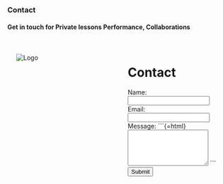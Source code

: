 ### Contact {.unnumbered}

#### Get in touch for Private lessons Performance, Collaborations {.unnumbered}

::: {style="display: flex; max-width: 800px; margin: auto;"}
::: {style="flex: 1; padding: 20px;"}
![](port_figures/3.jpg){alt="Logo" style="max-"}
:::

::: {style="flex: 1; padding: 20px; box-sizing: border-box;"}
<h1>Contact</h1>

<form id="contactForm" action=">

<label for="name">Name:</label> <input type="text" id="name" name="name" required>

<label for="email">Email:</label> <input type="email" id="email" name="email" required>

<label for="message">Message:</label>

```{=html}
<textarea id="message" name="message" rows="5" required></textarea>
```
<button type="button" onclick="submitForm()">Submit</button>

</form>
:::
:::

```{=html}
<script> function submitForm() { var name = document.getElementById('name').value; var email = document.getElementById('email').value; var message = document.getElementById('message').value; // You can perform additional validation here if needed // Example: Displaying the entered values (replace this with your form submission logic) alert('Name: ' + name + '\nEmail: ' + email + '\nMessage: ' + message); } </script>
```

